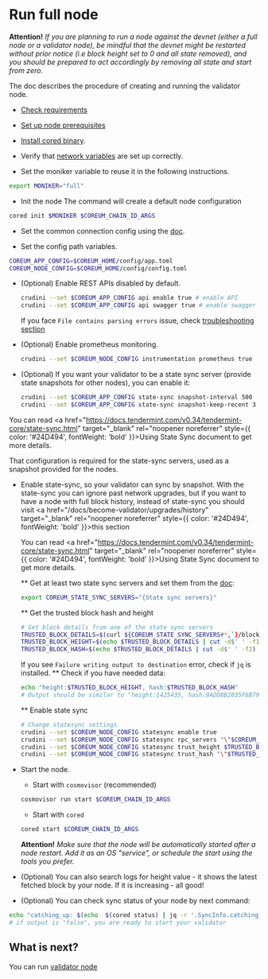 # Run full node

**Attention!** *If you are planning to run a node against the devnet (either a full node or a validator node), 
be mindful that the devnet might be restarted without prior notice (i.e block height set to 0 and all state removed), 
and you should be prepared to act accordingly by removing all state and start from zero.*

The doc describes the procedure of creating and running the validator node.

* [Check requirements](/docs/become-validator/essentials/system-requirements)

* [Set up node prerequisites](/docs/become-validator/essentials/node-prerequisites)

* [Install cored binary](/docs/become-validator/essentials/install-cored).

* Verify that [network variables](/docs/become-validator/essentials/network-variables) are set up correctly.

* Set the moniker variable to reuse it in the following instructions.
```bash
export MONIKER="full"
```

* Init the node
The command will create a default node configuration
```bash
cored init $MONIKER $COREUM_CHAIN_ID_ARGS
```

* Set the common connection config using the [doc](/docs/become-validator/essentials/connection-config).

* Set the config path variables.

```bash
COREUM_APP_CONFIG=$COREUM_HOME/config/app.toml
COREUM_NODE_CONFIG=$COREUM_HOME/config/config.toml
```

* (Optional) Enable REST APIs disabled by default.
  ```bash
  crudini --set $COREUM_APP_CONFIG api enable true # enable API
  crudini --set $COREUM_APP_CONFIG api swagger true # enable swagger UI for the API
  ```
  If you face `File contains parsing errors`  issue, check [troubleshooting section](/docs/become-validator/troubleshooting)

* (Optional) Enable prometheus monitoring.
  ```bash
  crudini --set $COREUM_NODE_CONFIG instrumentation prometheus true
  ```

* (Optional) If you want your validator to be a state sync server (provide state snapshots for other nodes), you can enable it:
  ```bash
  crudini --set $COREUM_APP_CONFIG state-sync snapshot-interval 500
  crudini --set $COREUM_APP_CONFIG state-sync snapshot-keep-recent 3
  ```
 You can read <a href="https://docs.tendermint.com/v0.34/tendermint-core/state-sync.html" target="_blank" rel="noopener noreferrer" style={{ color: '#24D494', fontWeight: 'bold' }}>Using State Sync</a> document to get more details.

  That configuration is required for the state-sync servers, used as a snapshot provided for the nodes.

* Enable state-sync, so your validator can sync by snapshot. 
  With the state-sync you can ignore past network upgrades, but if you want to have a node with full block history, 
  instead of state-sync you should visit <a href="/docs/become-validator/upgrades/history" target="_blank" rel="noopener noreferrer" style={{ color: '#24D494', fontWeight: 'bold' }}>this section</a>

  You can read <a href="https://docs.tendermint.com/v0.34/tendermint-core/state-sync.html" target="_blank" rel="noopener noreferrer" style={{ color: '#24D494', fontWeight: 'bold' }}>Using State Sync</a> document to get more details.

  ** Get at least two state sync servers and set them from the [doc](/docs/become-validator/essentials/network-variables):
  ```bash
  export COREUM_STATE_SYNC_SERVERS="{State sync servers}" 
  ```

  ** Get the trusted block hash and height

  ```bash
  # Get block details from one of the state sync servers
  TRUSTED_BLOCK_DETAILS=$(curl ${COREUM_STATE_SYNC_SERVERS#*,`}/block | jq -r '.result.block.header.height + "\n" + .result.block_id.hash')
  TRUSTED_BLOCK_HEIGHT=$(echo $TRUSTED_BLOCK_DETAILS | cut -d$' ' -f1)
  TRUSTED_BLOCK_HASH=$(echo $TRUSTED_BLOCK_DETAILS | cut -d$' ' -f2)
  ```
  If you see `Failure writing output to destination` error, check if `jq` is installed.
** Check if you have needed data:
  ```bash
  echo "height:$TRUSTED_BLOCK_HEIGHT, hash:$TRUSTED_BLOCK_HASH"
  # Output should be similar to "height:1425435, hash:9ADD8B2035F6B79F58B75D6F66A4B9B148787204553344295C7117417AEB856C"
  ```

  **  Enable state sync
  ```bash
  # Change statesync settings
  crudini --set $COREUM_NODE_CONFIG statesync enable true
  crudini --set $COREUM_NODE_CONFIG statesync rpc_servers "\"$COREUM_STATE_SYNC_SERVERS\""
  crudini --set $COREUM_NODE_CONFIG statesync trust_height $TRUSTED_BLOCK_HEIGHT
  crudini --set $COREUM_NODE_CONFIG statesync trust_hash "\"$TRUSTED_BLOCK_HASH\""
  ```

* Start the node.

    * Start with `cosmovisor` (recommended)
  ```bash
  cosmovisor run start $COREUM_CHAIN_ID_ARGS
  ```

    * Start with `cored`
   ```bash
  cored start $COREUM_CHAIN_ID_ARGS
  ```

  **Attention!** *Make sure that the node will be automatically started after a node restart. Add it as
  an OS "service",
  or schedule the start using the tools you prefer.*

* (Optional) You can also search logs for height value - it shows the latest fetched block by your node. If it is increasing - all good!

* (Optional) You can check sync status of your node by next command:
```bash
echo "catching_up: $(echo  $(cored status) | jq -r '.SyncInfo.catching_up')" 
# if output is "false", you are ready to start your validator
``` 

## What is next?

You can run [validator node](/docs/become-validator/validator/run-validator)
